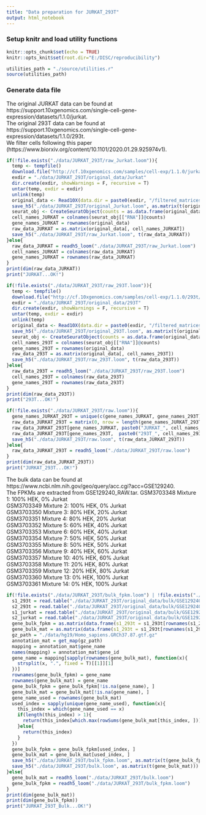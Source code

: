 ```yaml
---
title: "Data preparation for JURKAT_293T"
output: html_notebook
---
```

### Setup knitr and load utility functions
```r
knitr::opts_chunk$set(echo = TRUE)
knitr::opts_knit$set(root.dir="E:/DISC/reproducibility")
```
```r
utilities_path = "./source/utilities.r"
source(utilities_path)
```
### Generate data file
The original JURKAT data can be found at https://support.10xgenomics.com/single-cell-gene-expression/datasets/1.1.0/jurkat. </br>
The original 293T data can be found at https://support.10xgenomics.com/single-cell-gene-expression/datasets/1.1.0/293t. </br>
We filter cells following this paper (https://www.biorxiv.org/content/10.1101/2020.01.29.925974v1).
```r
if(!file.exists("./data/JURKAT_293T/raw_Jurkat.loom")){
  temp <- tempfile()
  download.file("http://cf.10xgenomics.com/samples/cell-exp/1.1.0/jurkat/jurkat_filtered_gene_bc_matrices.tar.gz", temp)
  exdir = "./data/JURKAT_293T/original_data/Jurkat"
  dir.create(exdir, showWarnings = F, recursive = T)
  untar(temp, exdir = exdir)
  unlink(temp)
  original_data <- Read10X(data.dir = paste0(exdir, "/filtered_matrices_mex/hg19/"))
  save_h5("./data/JURKAT_293T/original_Jurkat.loom", as.matrix(t(original_data)))
  seurat_obj <- CreateSeuratObject(counts = as.data.frame(original_data), min.features = 500)
  cell_names_JURKAT = colnames(seurat_obj[["RNA"]]@counts)
  gene_names_JURKAT = rownames(original_data)
  raw_data_JURKAT = as.matrix(original_data[, cell_names_JURKAT])
  save_h5("./data/JURKAT_293T/raw_Jurkat.loom", t(raw_data_JURKAT))
}else{
  raw_data_JURKAT = readh5_loom("./data/JURKAT_293T/raw_Jurkat.loom")
  cell_names_JURKAT = colnames(raw_data_JURKAT)
  gene_names_JURKAT = rownames(raw_data_JURKAT)
}
print(dim(raw_data_JURKAT))
print("JURKAT...OK!")
```
```r
if(!file.exists("./data/JURKAT_293T/raw_293T.loom")){
  temp <- tempfile()
  download.file("http://cf.10xgenomics.com/samples/cell-exp/1.1.0/293t/293t_filtered_gene_bc_matrices.tar.gz", temp)
  exdir = "./data/JURKAT_293T/original_data/293T"
  dir.create(exdir, showWarnings = F, recursive = T)
  untar(temp, exdir = exdir)
  unlink(temp)
  original_data <- Read10X(data.dir = paste0(exdir, "/filtered_matrices_mex/hg19/"))
  save_h5("./data/JURKAT_293T/original_293T.loom", as.matrix(t(original_data)))
  seurat_obj <- CreateSeuratObject(counts = as.data.frame(original_data), min.features = 500)
  cell_names_293T = colnames(seurat_obj[["RNA"]]@counts)
  gene_names_293T = rownames(original_data)
  raw_data_293T = as.matrix(original_data[, cell_names_293T])
  save_h5("./data/JURKAT_293T/raw_293T.loom", t(raw_data_293T))
}else{
  raw_data_293T = readh5_loom("./data/JURKAT_293T/raw_293T.loom")
  cell_names_293T = colnames(raw_data_293T)
  gene_names_293T = rownames(raw_data_293T)
}
print(dim(raw_data_293T))
print("293T...OK!")
```
```r
if(!file.exists("./data/JURKAT_293T/raw.loom")){
  gene_names_JURKAT_293T = unique(c(gene_names_JURKAT, gene_names_293T))
  raw_data_JURKAT_293T = matrix(0, nrow = length(gene_names_JURKAT_293T), ncol = ncol(raw_data_JURKAT) + ncol(raw_data_293T), dimnames = list(gene_names_JURKAT_293T, c(paste0("JURKAT_", cell_names_JURKAT), paste0("293T_", cell_names_293T))))
  raw_data_JURKAT_293T[gene_names_JURKAT, paste0("JURKAT_", cell_names_JURKAT)] = raw_data_JURKAT
  raw_data_JURKAT_293T[gene_names_293T,  paste0("293T_", cell_names_293T)] = raw_data_293T
  save_h5("./data/JURKAT_293T/raw.loom", t(raw_data_JURKAT_293T))
}else{
  raw_data_JURKAT_293T = readh5_loom("./data/JURKAT_293T/raw.loom")
}
print(dim(raw_data_JURKAT_293T))
print("JURKAT_293T...OK!")
```
The bulk data can be found at https://www.ncbi.nlm.nih.gov/geo/query/acc.cgi?acc=GSE129240. </br>
The FPKMs are extracted from GSE129240_RAW.tar.
GSM3703348	Mixture 1: 100% HEK, 0% Jurkat </br>
GSM3703349	Mixture 2: 100% HEK, 0% Jurkat </br>
GSM3703350	Mixture 3: 80% HEK, 20% Jurkat </br>
GSM3703351	Mixture 4: 80% HEK, 20% Jurkat </br>
GSM3703352	Mixture 5: 60% HEK, 40% Jurkat </br>
GSM3703353	Mixture 6: 60% HEK, 40% Jurkat </br>
GSM3703354	Mixture 7: 50% HEK, 50% Jurkat </br>
GSM3703355	Mixture 8: 50% HEK, 50% Jurkat </br>
GSM3703356	Mixture 9: 40% HEK, 60% Jurkat </br>
GSM3703357	Mixture 10: 40% HEK, 60% Jurkat </br>
GSM3703358	Mixture 11: 20% HEK, 80% Jurkat </br>
GSM3703359	Mixture 12: 20% HEK, 80% Jurkat </br>
GSM3703360	Mixture 13: 0% HEK, 100% Jurkat </br>
GSM3703361	Mixture 14: 0% HEK, 100% Jurkat 
```r
if(!file.exists("./data/JURKAT_293T/bulk_fpkm.loom") | !file.exists("./data/JURKAT_293T/bulk.loom")){
  s1_293t = read.table("./data/JURKAT_293T/original_data/bulk/GSE129240_RAW/GSM3703348_AS_2_ATAGCGTC.genes.results.txt.gz", header = T, row.names = 1, sep = "\t")[, c("FPKM", "expected_count")]
  s2_293t = read.table("./data/JURKAT_293T/original_data/bulk/GSE129240_RAW/GSM3703349_AS_2_CGTTACCA.genes.results.txt.gz", header = T, row.names = 1, sep = "\t")[, c("FPKM", "expected_count")]
  s1_jurkat = read.table("./data/JURKAT_293T/original_data/bulk/GSE129240_RAW/GSM3703360_AS_1_TTACGCAC.genes.results.txt.gz", header = T, row.names = 1, sep = "\t")[, c("FPKM", "expected_count")]
  s2_jurkat = read.table("./data/JURKAT_293T/original_data/bulk/GSE129240_RAW/GSM3703361_AS_1_ATTCTAGG.genes.results.txt.gz", header = T, row.names = 1, sep = "\t")[, c("FPKM", "expected_count")]
  gene_bulk_fpkm = as.matrix(data.frame(s1_293t = s1_293t[rownames(s1_293t), "FPKM"], s2_293t = s2_293t[rownames(s1_293t), "FPKM"], s1_jurkat = s1_jurkat[rownames(s1_293t), "FPKM"], s2_jurkat = s2_jurkat[rownames(s1_293t), "FPKM"], row.names = rownames(s1_293t)))
  gene_bulk_mat = as.matrix(data.frame(s1_293t = s1_293t[rownames(s1_293t), "expected_count"], s2_293t = s2_293t[rownames(s1_293t), "expected_count"], s1_jurkat = s1_jurkat[rownames(s1_293t), "expected_count"], s2_jurkat = s2_jurkat[rownames(s1_293t), "expected_count"], row.names = rownames(s1_293t)))
  gz_path = "./data/hg19/Homo_sapiens.GRCh37.87.gtf.gz"
  annotation_mat = get_map(gz_path)
  mapping = annotation_mat$gene_name
  names(mapping) = annotation_mat$gene_id
  gene_name = mapping[sapply(rownames(gene_bulk_mat), function(x){
    strsplit(x, ".", fixed = T)[[1]][1]
  })]
  rownames(gene_bulk_fpkm) = gene_name
  rownames(gene_bulk_mat) = gene_name
  gene_bulk_fpkm = gene_bulk_fpkm[!is.na(gene_name), ]
  gene_bulk_mat = gene_bulk_mat[!is.na(gene_name), ]
  gene_name_used = rownames(gene_bulk_mat)
  used_index = sapply(unique(gene_name_used), function(x){
    this_index = which(gene_name_used == x)
    if(length(this_index) > 1){
      return(this_index[which.max(rowSums(gene_bulk_mat[this_index, ]))])
    }else{
      return(this_index)
    }
  })
  gene_bulk_fpkm = gene_bulk_fpkm[used_index, ]
  gene_bulk_mat = gene_bulk_mat[used_index, ]
  save_h5("./data/JURKAT_293T/bulk_fpkm.loom", as.matrix(t(gene_bulk_fpkm)))
  save_h5("./data/JURKAT_293T/bulk.loom", as.matrix(t(gene_bulk_mat)))
}else{
  gene_bulk_mat = readh5_loom("./data/JURKAT_293T/bulk.loom")
  gene_bulk_fpkm = readh5_loom("./data/JURKAT_293T/bulk_fpkm.loom")
}
print(dim(gene_bulk_mat))
print(dim(gene_bulk_fpkm))
print("JURKAT_293T_Bulk...OK!")

```


